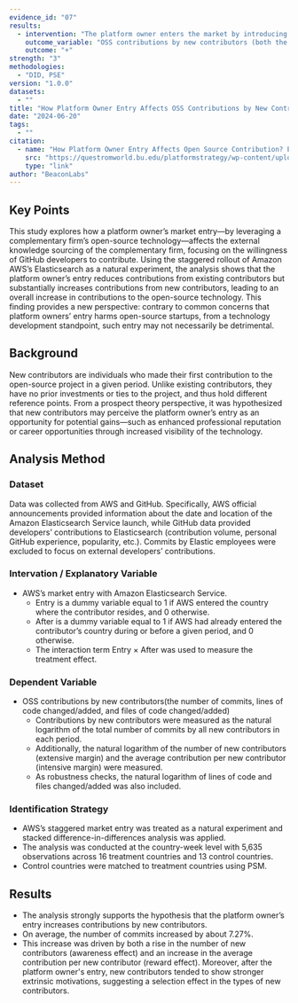 ```yaml
---
evidence_id: "07"
results:
  - intervention: "The platform owner enters the market by introducing its proprietary product, which is based on the complementary firm’s OSS."
    outcome_variable: "OSS contributions by new contributors (both the number of new entrants and the average contribution per new entrant).(the number of commits, lines of code changed/added, and files of code changed/added)"
    outcome: "+"
strength: "3"
methodologies:
  - "DID, PSE"
version: "1.0.0"
datasets:
  - ""
title: "How Platform Owner Entry Affects OSS Contributions by New Contributors: An Experiment with AWS Elasticsearch"
date: "2024-06-20"
tags:
  - ""
citation:
  - name: "How Platform Owner Entry Affects Open Source Contribution? Evidence from GitHub Developers"
    src: "https://questromworld.bu.edu/platformstrategy/wp-content/uploads/sites/49/2024/06/PlatStrat2024_paper_100.pdf"
    type: "link"
author: "BeaconLabs"
---
```


## Key Points

This study explores how a platform owner’s market entry—by leveraging a complementary firm’s open-source technology—affects the external knowledge sourcing of the complementary firm, focusing on the willingness of GitHub developers to contribute. Using the staggered rollout of Amazon AWS’s Elasticsearch as a natural experiment, the analysis shows that the platform owner’s entry reduces contributions from existing contributors but substantially increases contributions from new contributors, leading to an overall increase in contributions to the open-source technology. This finding provides a new perspective: contrary to common concerns that platform owners’ entry harms open-source startups, from a technology development standpoint, such entry may not necessarily be detrimental.

## Background

New contributors are individuals who made their first contribution to the open-source project in a given period. Unlike existing contributors, they have no prior investments or ties to the project, and thus hold different reference points. From a prospect theory perspective, it was hypothesized that new contributors may perceive the platform owner’s entry as an opportunity for potential gains—such as enhanced professional reputation or career opportunities through increased visibility of the technology.

## Analysis Method

### Dataset

Data was collected from AWS and GitHub. Specifically, AWS official announcements provided information about the date and location of the Amazon Elasticsearch Service launch, while GitHub data provided developers’ contributions to Elasticsearch (contribution volume, personal GitHub experience, popularity, etc.). Commits by Elastic employees were excluded to focus on external developers’ contributions.

### Intervation / Explanatory Variable

- AWS’s market entry with Amazon Elasticsearch Service.
  - Entry is a dummy variable equal to 1 if AWS entered the country where the contributor resides, and 0 otherwise.
  - After is a dummy variable equal to 1 if AWS had already entered the contributor’s country during or before a given period, and 0 otherwise.
  - The interaction term Entry × After was used to measure the treatment effect.

### Dependent Variable

- OSS contributions by new contributors(the number of commits, lines of code changed/added, and files of code changed/added)
  - Contributions by new contributors were measured as the natural logarithm of the total number of commits by all new contributors in each period.
  - Additionally, the natural logarithm of the number of new contributors (extensive margin) and the average contribution per new contributor (intensive margin) were measured.
  - As robustness checks, the natural logarithm of lines of code and files changed/added was also included.

### Identification Strategy

- AWS’s staggered market entry was treated as a natural experiment and stacked difference-in-differences analysis was applied.
- The analysis was conducted at the country-week level with 5,635 observations across 16 treatment countries and 13 control countries.
- Control countries were matched to treatment countries using PSM.

## Results

- The analysis strongly supports the hypothesis that the platform owner’s entry increases contributions by new contributors.
- On average, the number of commits increased by about 7.27%.
- This increase was driven by both a rise in the number of new contributors (awareness effect) and an increase in the average contribution per new contributor (reward effect). Moreover, after the platform owner's entry, new contributors tended to show stronger extrinsic motivations, suggesting a selection effect in the types of new contributors.
